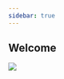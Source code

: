 ```yaml
---
sidebar: true
---
```


::: {.content-hidden when-format="html"}

# Welcome {.unnumbered}

:::

![](figures/figure-2-1)